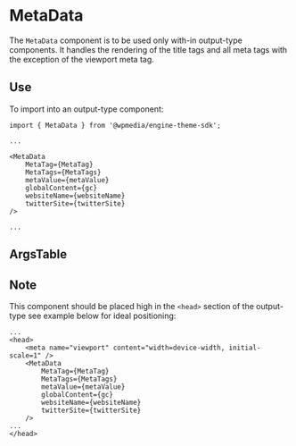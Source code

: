 
<Meta title="MetaData" component={MetaData} />

# MetaData

The `MetaData` component is to be used only with-in output-type components. It handles the rendering of the title tags and all meta tags with the exception of the viewport meta tag.

## Use

To import into an output-type component:

```
import { MetaData } from '@wpmedia/engine-theme-sdk';

...

<MetaData
    MetaTag={MetaTag}
    MetaTags={MetaTags}
    metaValue={metaValue}
    globalContent={gc}
    websiteName={websiteName}
    twitterSite={twitterSite}
/>

...

```



## ArgsTable
<ArgsTable of={MetaData} />

## Note

This component should be placed high in the `<head>` section of the output-type see example below for ideal positioning:

```
...
<head>  
    <meta name="viewport" content="width=device-width, initial-scale=1" />
    <MetaData
        MetaTag={MetaTag}
        MetaTags={MetaTags}
        metaValue={metaValue}
        globalContent={gc}
        websiteName={websiteName}
        twitterSite={twitterSite}
    />
...
</head>
```
